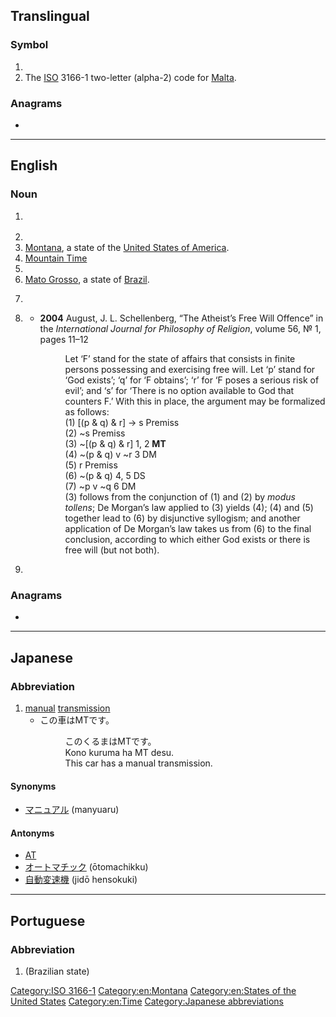 {{also|mt|Mt|mT|mt.|.mt|Mt.}}
==Translingual==

===Symbol===
{{head|mul|symbol}}

# {{SI-unit-abb|mega|tesla|[[magnetic flux density]]}}
# The [[ISO]] 3166-1 two-letter (alpha-2) code for [[Malta]].

===Anagrams===
*{{l|mul|TM}}

[[Category:ISO 3166-1]]

----

==English==

===Noun===
{{en-noun|~}}

# {{lb|en|biochemistry}} {{acronym of|microtubule|lang=en}}
# {{initialism of|machine translation|lang=en}}
# [[Montana]], a state of the [[United States of America]].
# [[Mountain Time]]
# {{initialism of|[[massage]] [[therapist]]|lang=en}}
# [[Mato Grosso]], a state of [[Brazil]].
# {{lb|en|military|British}} {{initialism of|[[mechanical]] [[transport]]|lang=en}}
# {{lb|en|logic}} ''{{l|en|modus tollens}}''
#* '''2004''' August, J. L. Schellenberg, “The Atheist’s Free Will Offence” in the ''International Journal for Philosophy of Religion'', volume 56, № 1, pages 11–12
#*: Let ‘F’ stand for the state of affairs that consists in finite persons possessing and exercising free will. Let ‘p’ stand for ‘God exists’; ‘q’ for ‘F obtains’; ‘r’ for ‘F poses a serious risk of evil’; and ‘s’ for ‘There is no option available to God that counters F.’ With this in place, the argument may be formalized as follows:<br/>(1) [(p & q) & r] → s Premiss<br/>(2) ~s Premiss<br/>(3) ~[(p & q) & r] 1, 2 '''MT'''<!-- unemboldened in source --><br/>(4) ~(p & q) v ~r 3 DM<br/>(5) r Premiss<br/>(6) ~(p & q) 4, 5 DS<br/>(7) ~p v ~q 6 DM<br/>(3) follows from the conjunction of (1) and (2) by ''modus tollens''; De Morgan’s law applied to (3) yields (4); (4) and (5) together lead to (6) by disjunctive syllogism; and another application of De Morgan’s law takes us from (6) to the final conclusion, according to which either God exists or there is free will (but not both).
# {{lb|en|US|engineering}} {{abbreviation of|lang=en|metric ton}}

===Anagrams===
* {{l|en|TM}}

[[Category:en:Montana]]
[[Category:en:States of the United States]]
[[Category:en:Time]]

----

==Japanese==

===Abbreviation===
{{rfc-header|Abbreviation}}
{{head|ja|abbreviation}}

# [[manual]] [[transmission]]
#* この車はMTです。
#*: このくるまはMTです。
#*: Kono kuruma ha MT desu.
#*: This car has a manual transmission.

====Synonyms====
* [[マニュアル]] (manyuaru)

====Antonyms====
* [[AT]]
* [[オートマチック]] (ōtomachikku)
* [[自動変速機]] (jidō hensokuki)

[[Category:Japanese abbreviations]]

----

==Portuguese==

===Abbreviation===
{{rfc-header|Abbreviation}}
{{head|pt|abbreviation}}

# {{abbreviation of|Mato Grosso|lang=pt}} (Brazilian state)